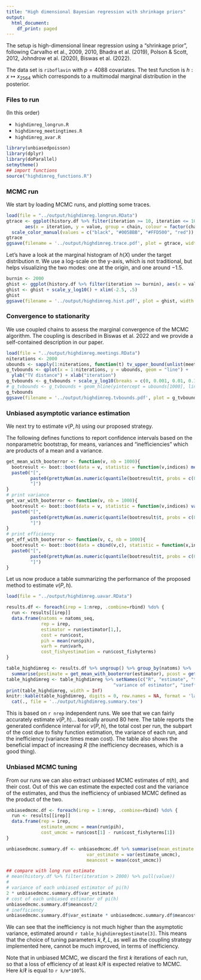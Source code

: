 ```yaml
---
title: "High dimensional Bayesian regression with shrinkage priors"
output:
  html_document:
    df_print: paged
---
```


The setup is high-dimensional linear regression 
using a "shrinkage prior", following 
Carvalho et al., 2009, 2010, Bhadra et al. (2019),
Polson & Scott, 2012, Johndrow et al. (2020),
Biswas et al. (2022).

The data set is `riboflavin` with $p=4088$ covariates.
The test function is $h:x\mapsto x_{2564}$ which corresponds
to a multimodal marginal distribution in the posterior.

### Files to run

(In this order)

- `highdimreg_longrun.R`
- `highdimreg_meetingtimes.R`
- `highdimreg_avar.R`

```r
library(unbiasedpoisson)
library(dplyr)
library(doParallel)
setmytheme()
## import functions
source("highdimreg_functions.R")
```

### MCMC run

We start by loading MCMC runs, and plotting some traces.

```r
load(file = "../output/highdimreg.longrun.RData")
gtrace <- ggplot(history.df %>% filter(iteration >= 10, iteration <= 1000, chain <= 3),
       aes(x = iteration, y = value, group = chain, colour = factor(chain))) + geom_line() + xlab("iteration") + ylab(TeX("$\\beta_{2564}$")) +
  scale_color_manual(values = c("black", "#005BBB", "#FFD500", "red")) + theme(legend.position = "none")
gtrace
ggsave(filename = '../output/highdimreg.trace.pdf', plot = gtrace, width = 6, height = 5)
```

Let's have a look at the marginal histogram of $h(X)$ under the target distribution $\pi$.
We use a log-scale on the y-axis, which is not traditional, but helps visualizing the two modes:
one at the origin, and one around $-1.5$.

```r
burnin <- 2000
ghist <- ggplot(history.df %>% filter(iteration >= burnin), aes(x = value)) + geom_histogram(aes(y=..density..), binwidth=0.05) + xlab(TeX("$\\beta_{2564}$"))
ghist <- ghist + scale_y_log10() + xlim(-2.5, .5)
ghist
ggsave(filename = '../output/highdimreg.hist.pdf', plot = ghist, width = 6, height = 5)
```

### Convergence to stationarity

We use coupled chains to assess the marginal convergence of the MCMC
algorithm. The coupling is described in Biswas et al. 2022 and we provide
a self-contained description in our paper.

```r
load(file = "../output/highdimreg.meetings.RData")
niterations <- 2000
ubounds <- sapply(1:niterations, function(t) tv_upper_bound(unlist(meetingtimes), lag, t))
g_tvbounds <- qplot(x = 1:niterations, y = ubounds, geom = "line") +
  ylab("TV distance") + xlab("iteration")
g_tvbounds <- g_tvbounds + scale_y_log10(breaks = c(0, 0.001, 0.01, 0.1,1)) + geom_rangeframe() #+ geom_vline(xintercept = 1000, linetype = 2)
# g_tvbounds <- g_tvbounds + geom_hline(yintercept = ubounds[1000], linetype = 2)
g_tvbounds
ggsave(filename = '../output/highdimreg.tvbounds.pdf', plot = g_tvbounds, width = 6, height = 5)
```

### Unbiased asymptotic variance estimation

We next try to estimate $v(P,h)$ using our proposed strategy.

The following defines functions to report confidence intervals
based on the nonparametric bootstrap, for means, variances and "inefficiencies"
which are products of a mean and a variance.

```r
get_mean_with_booterror <- function(v, nb = 1000){
  bootresult <- boot::boot(data = v, statistic = function(v,indices) mean(v[indices]), R = nb)
  paste0("[", 
         paste0(prettyNum(as.numeric(quantile(bootresult$t, probs = c(0.025, 0.975))), digits=0, scientific = F, nsmall = 0), collapse = " - "),
         "]")
}
# print variance
get_var_with_booterror <- function(v, nb = 1000){
  bootresult <- boot::boot(data = v, statistic = function(v,indices) var(v[indices]), R = nb)
  paste0("[", 
         paste0(prettyNum(as.numeric(quantile(bootresult$t, probs = c(0.025, 0.975))), digits=2, scientific = T), collapse = " - "),
         "]")
}
# print efficiency
get_eff_with_booterror <- function(v, c, nb = 1000){
  bootresult <- boot::boot(data = cbind(v,c), statistic = function(x,indices) var(x[indices,1])*mean(x[indices,2]), R = nb)
  paste0("[", 
         paste0(prettyNum(as.numeric(quantile(bootresult$t, probs = c(0.025, 0.975))), digits=2, scientific = T), collapse = " - "),
         "]")
}
```

Let us now produce a table summarizing the performance
of the proposed method to estimate $v(P,h)$.

```r
load(file = "../output/highdimreg.uavar.RData")

results.df <- foreach(irep = 1:nrep, .combine=rbind) %do% {
  run <- results[[irep]]
  data.frame(natoms = natoms_seq,
             rep = irep,
             estimator = run$estimator[1,],
             cost = run$cost,
             pih = mean(run$pih),
             varh = run$varh,
             cost_fishyestimation = run$cost_fishyterms)
}

table_highdimreg <- results.df %>% ungroup() %>% group_by(natoms) %>%
  summarise(pestimate = get_mean_with_booterror(estimator), pcost = get_mean_with_booterror(cost), pfishycost = get_mean_with_booterror(cost_fishyestimation), pvariance = get_var_with_booterror(estimator), pefficiency = get_eff_with_booterror(estimator,cost))
table_highdimreg <- table_highdimreg %>% setNames(c("R", "estimate", "total cost", "fishy cost",
                                        "variance of estimator", "inefficiency"))
print(table_highdimreg, width = Inf)
knitr::kable(table_highdimreg, digits = 0, row.names = NA, format = 'latex', escape = FALSE) %>%
  cat(., file = '../output/highdimreg.summary.tex')
```

This is based on `r nrep` independent runs.
We see that we can fairly accurately estimate $v(P,h)$... basically around 80 here.
The table reports the generated confidence interval for $v(P,h)$,
the total cost per run, the subpart of the cost due to fishy function estimation,
the variance of each run, and the inefficiency (variance times mean cost).
The table also shows the beneficial impact of increasing $R$ (the inefficiency decreases, which
is a good thing).

### Unbiased MCMC tuning

From our runs we can also extract unbiased MCMC estimates of $\pi(h)$, 
and their cost. Out of this we can estimate the expected cost and the variance
of the estimates, and thus the inefficiency of unbiased MCMC defined as the product of the two.

```r
unbiasedmcmc.df <- foreach(irep = 1:nrep, .combine=rbind) %do% {
  run <- results[[irep]]
  data.frame(rep = irep,
             estimate_umcmc = mean(run$pih),
             cost_umcmc = run$cost[1] - run$cost_fishyterms[1])
}

unbiasedmcmc.summary.df <- unbiasedmcmc.df %>% summarise(mean_estimate = mean(estimate_umcmc),
                              var_estimate = var(estimate_umcmc),
                              meancost = mean(cost_umcmc))

## compare with long run estimate
# mean(history.df %>% filter(iteration > 2000) %>% pull(value))
#
# variance of each unbiased estimator of pi(h)
2 * unbiasedmcmc.summary.df$var_estimate
# cost of each unbiased estimator of pi(h)
unbiasedmcmc.summary.df$meancost/2
# inefficiency
unbiasedmcmc.summary.df$var_estimate * unbiasedmcmc.summary.df$meancost
```

We can see that the inefficiency is not much higher than the 
asymptotic variance, estimated around `r table_highdimreg$estimate[3]`.
This means that the choice of tuning parameters $k,\ell,L$,
as well as the coupling strategy implemented here,
cannot be much improved, in terms of inefficiency.

Note that in unbiased MCMC, we discard the first $k$ iterations 
of each run, so that a loss of efficiency of at least $k/\ell$ is expected
relative to MCMC. Here $k/\ell$ is equal to `r k/m*100`%.

